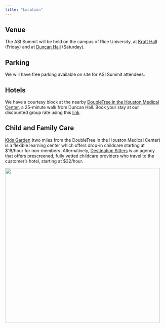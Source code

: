 ```yaml
---
title: "Location"
---
```


## Venue

The ASI Summit will be held on the campus of Rice University, at [Kraft Hall](https://maps.app.goo.gl/9buzJ7ruXKUvGJn36){target=_blank} (Friday) and at [Duncan Hall](https://maps.app.goo.gl/wSc3XZSS5vgfiXdM9){target="_blank"} (Saturday).

## Parking

We will have free parking available on site for ASI Summit attendees.

## Hotels

We have a courtesy block at the nearby [DoubleTree in the Houston Medical Center](https://maps.app.goo.gl/5VWrK7cPydD1Be4t7){target="_blank"}, a 25-minute walk from Duncan Hall. Book your stay at our discounted group rate using this [link](https://group.doubletree.com/zxr1f4){target="_blank"}.

## Child and Family Care

[Kids Garden](https://kidsplaygarden.com/houston){target=_blank} (two miles from the DoubleTree in the Houston Medical Center) is a flexible learning center which offers drop-in childcare starting at $18/hour for non-members. Alternatively, [Destination Sitters](https://www.destinationsitters.com/){target=_blank} is an agency that offers prescreened, fully vetted childcare providers who travel to the customer's hotel, starting at $32/hour.

[![](../assets/rice.png){width=500 fig-align="center"}](https://sport.rice.edu/sport-analytics-major){target="_blank"}
